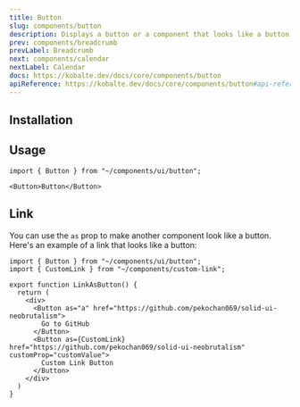 ```yaml
---
title: Button
slug: components/button
description: Displays a button or a component that looks like a button with neobrutalism design.
prev: components/breadcrumb
prevLabel: Breadcrumb
next: components/calendar
nextLabel: Calendar
docs: https://kobalte.dev/docs/core/components/button
apiReference: https://kobalte.dev/docs/core/components/button#api-reference
---
```



<PreviewTabs demoCode={ButtonDemoCode}>
    <ButtonDemo client:only="solid-js" /> 
</PreviewTabs>

## Installation

<InstallationTabs name="button" code={ButtonCode} />

## Usage

```tsx
import { Button } from "~/components/ui/button";
```

```tsx
<Button>Button</Button>
```

## Link

You can use the `as` prop to make another component look like a button. Here's an example of a link that looks like a button:

```tsx
import { Button } from "~/components/ui/button";
import { CustomLink } from "~/components/custom-link";

export function LinkAsButton() {
  return (
    <div>
      <Button as="a" href="https://github.com/pekochan069/solid-ui-neobrutalism">
        Go to GitHub
      </Button>
      <Button as={CustomLink} href="https://github.com/pekochan069/solid-ui-neobrutalism" customProp="customValue">
        Custom Link Button
      </Button>
    </div>
  )
}
```
